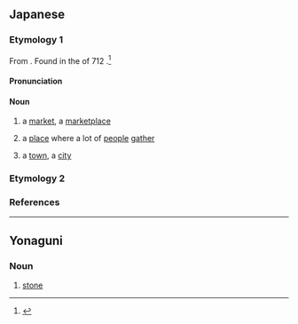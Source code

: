 ==Japanese==

===Etymology 1===
From {{inh|ja|ojp|市|tr=ichi}}.  Found in the ''{{w|Kojiki}}'' of 712 {{CE}}.<ref name="KDJ">{{R:Kokugo Dai Jiten}}</ref>

====Pronunciation====
{{ja-pron|yomi=k|いち|acc=1|acc_ref=DJR}}

====Noun====
{{ja-noun}}

# {{ja-def|市}} a [[market]], a [[marketplace]]
# {{ja-def|市}} a [[place]] where a lot of [[people]] [[gather]]
# {{ja-def|市}} {{q|less commonly}} a [[town]], a [[city]]

===Etymology 2===
{{ja-see-kango|一|壱|位置|位地|逸}}

===References===
<references/>

----

==Yonaguni==

===Noun===
{{head|yoi|noun|romaji|ichi}}

# {{yoi-def|石}} [[stone]]